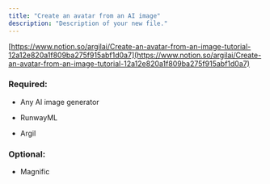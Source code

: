 ```yaml
---
title: "Create an avatar from an AI image"
description: "Description of your new file."
---
```


[https://www.notion.so/argilai/Create-an-avatar-from-an-image-tutorial-12a12e820a1f809ba275f915abf1d0a7](https://www.notion.so/argilai/Create-an-avatar-from-an-image-tutorial-12a12e820a1f809ba275f915abf1d0a7)



### Required:

* Any AI image generator

* RunwayML

* Argil

### Optional:

* Magnific